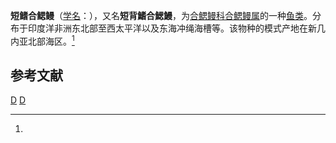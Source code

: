 {{Speciesbox
| genus = Synaphobranchus
| species = brevidorsalis
| image = Synaphobranchus brevidorsalis.jpg
| authority = [[阿尔伯特·甘瑟|Günther]], 1887<ref name='id5626'>{{cite web| url =http://www.bioinfo.cn/db05/BjdwSpecies.php?action=view&id=5626| title =短鳍合鳃鳗| work =中国动物物种编目数据库| publisher =中国科学院微生物研究所| author =中国科学院动物研究所| accessdate =2009-04-11| deadurl =yes| archiveurl =https://web.archive.org/web/20160305061754/http://www.bioinfo.cn/db05/BjdwSpecies.php?action=view&id=5626| archivedate =2016-03-05}}</ref>
}}

'''短鳍合鳃鳗'''（[[学名|学名]]：{{lang|la|''Synaphobranchus brevidorsalis''}}），又名'''短背鰭合鰓鰻'''，为[[合鳃鳗科|合鳃鳗科]][[合鳃鳗属|合鳃鳗属]]的一种[[鱼类|鱼类]]。分布于印度洋非洲东北部至西太平洋以及东海冲绳海槽等。该物种的模式产地在新几内亚北部海区。<ref name='id5626'/>

== 参考文献 ==
{{reflist}}

{{taxonbar}}

[[Category:合鳃鳗属|D]]
[[Category:1887年描述的鱼类|D]]